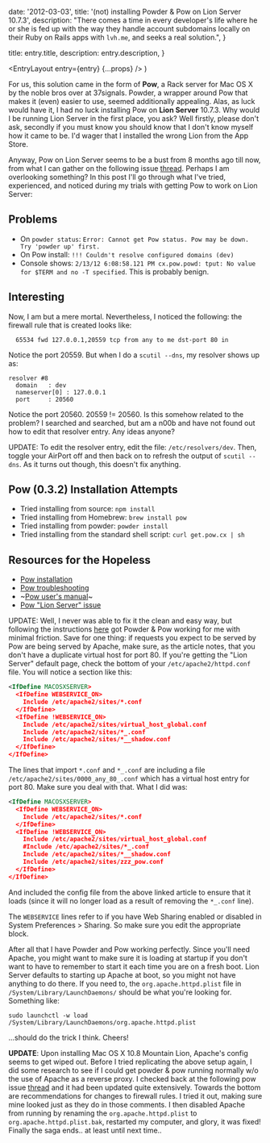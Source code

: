 
  date: '2012-03-03',
  title: '(not) installing Powder & Pow on Lion Server 10.7.3',
  description:
    "There comes a time in every developer's life where he or she is fed up with the way they handle account subdomains locally on their Ruby on Rails apps with `lvh.me`, and seeks a real solution.",
}

  title: entry.title,
  description: entry.description,
}

  <EntryLayout
    entry={entry}
    {...props}
  />
)

For us, this solution came in the form of **Pow**, a Rack server for Mac OS X by the noble bros over at 37signals. Powder, a wrapper around Pow that makes it (even) easier to use, seemed additionally appealing. Alas, as luck would have it, I had no luck installing Pow on **Lion Server** 10.7.3. Why would I be running Lion Server in the first place, you ask? Well firstly, please don't ask, secondly if you must know you should know that I don't know myself how it came to be. I'd wager that I installed the wrong Lion from the App Store.

Anyway, Pow on Lion Server seems to be a bust from 8 months ago till now, from what I can gather on the following issue [thread](https://github.com/37signals/pow/issues/172). Perhaps I am overlooking something? In this post I'll go through what I've tried, experienced, and noticed during my trials with getting Pow to work on Lion Server:

## Problems

- On `powder status`: `Error: Cannot get Pow status. Pow may be down. Try 'powder up' first.`
- On Pow install: `!!! Couldn't resolve configured domains (dev)`
- Console shows: `2/13/12 6:08:58.121 PM cx.pow.powd: tput: No value for $TERM and no -T specified`. This is probably benign.

## Interesting

Now, I am but a mere mortal. Nevertheless, I noticed the following: the firewall rule that is created looks like:

```
  65534 fwd 127.0.0.1,20559 tcp from any to me dst-port 80 in
```

Notice the port 20559. But when I do a `scutil --dns`, my resolver shows up as:

```
resolver #8
  domain   : dev
  nameserver[0] : 127.0.0.1
  port     : 20560
```

Notice the port 20560. 20559 != 20560. Is this somehow related to the problem? I searched and searched, but am a n00b and have not found out how to edit that resolver entry. Any ideas anyone?

UPDATE: To edit the resolver entry, edit the file: `/etc/resolvers/dev`. Then, toggle your AirPort off and then back on to refresh the output of `scutil --dns`. As it turns out though, this doesn't fix anything.

## Pow (0.3.2) Installation Attempts

- Tried installing from source: `npm install`
- Tried installing from Homebrew: `brew install pow`
- Tried installing from powder: `powder install`
- Tried installing from the standard shell script: `curl get.pow.cx | sh`

## Resources for the Hopeless

- [Pow installation](https://github.com/37signals/pow/wiki/Installation)
- [Pow troubleshooting](https://github.com/37signals/pow/wiki/Troubleshooting)
- ~[Pow user's manual]()~
- [Pow "Lion Server" issue](https://github.com/37signals/pow/issues/172)

UPDATE: Well, I never was able to fix it the clean and easy way, but following the instructions [here](https://github.com/37signals/pow/wiki/Running-Pow-with-Apache) got Powder & Pow working for me with minimal friction. Save for one thing: if requests you expect to be served by Pow are being served by Apache, make sure, as the article notes, that you don't have a duplicate virtual host for port 80. If you're getting the "Lion Server" default page, check the bottom of your `/etc/apache2/httpd.conf` file. You will notice a section like this:

```xml
<IfDefine MACOSXSERVER>
  <IfDefine WEBSERVICE_ON>
    Include /etc/apache2/sites/*.conf
  </IfDefine>
  <IfDefine !WEBSERVICE_ON>
    Include /etc/apache2/sites/virtual_host_global.conf
    Include /etc/apache2/sites/*_.conf
    Include /etc/apache2/sites/*__shadow.conf
  </IfDefine>
</IfDefine>
```

The lines that import `*.conf` and `*_.conf` are including a file `/etc/apache2/sites/0000_any_80_.conf` which has a virtual host entry for port 80. Make sure you deal with that. What I did was:

```xml
<IfDefine MACOSXSERVER>
  <IfDefine WEBSERVICE_ON>
    Include /etc/apache2/sites/*.conf
  </IfDefine>
  <IfDefine !WEBSERVICE_ON>
    Include /etc/apache2/sites/virtual_host_global.conf
    #Include /etc/apache2/sites/*_.conf
    Include /etc/apache2/sites/*__shadow.conf
    Include /etc/apache2/sites/zzz_pow.conf
  </IfDefine>
</IfDefine>
```

And included the config file from the above linked article to ensure that it loads (since it will no longer load as a result of removing the `*_.conf` line).

The `WEBSERVICE` lines refer to if you have Web Sharing enabled or disabled in System Preferences > Sharing. So make sure you edit the appropriate block.

After all that I have Powder and Pow working perfectly. Since you'll need Apache, you might want to make sure it is loading at startup if you don't want to have to remember to start it each time you are on a fresh boot. Lion Server defaults to starting up Apache at boot, so you might not have anything to do there. If you need to, the `org.apache.httpd.plist` file in `/System/Library/LaunchDaemons/` should be what you're looking for. Something like:

```shell
sudo launchctl -w load /System/Library/LaunchDaemons/org.apache.httpd.plist
```

...should do the trick I think. Cheers!

**UPDATE**: Upon installing Mac OS X 10.8 Mountain Lion, Apache's config seems to get wiped out. Before I tried replicating the above setup again, I did some research to see if I could get powder & pow running normally w/o the use of Apache as a reverse proxy. I checked back at the following pow issue [thread](https://github.com/37signals/pow/issues/172) and it had been updated quite extensively. Towards the bottom are recommendations for changes to firewall rules. I tried it out, making sure mine looked just as they do in those comments. I then disabled Apache from running by renaming the `org.apache.httpd.plist` to `org.apache.httpd.plist.bak`, restarted my computer, and glory, it was fixed! Finally the saga ends.. at least until next time..
